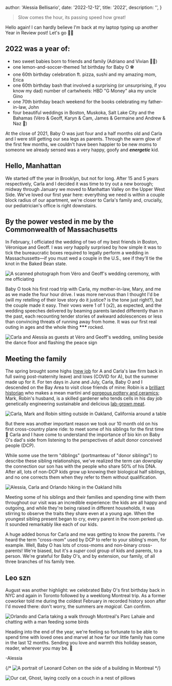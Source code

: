 
  author: 'Alessia Bellisario',
  date: '2022-12-12',
  title: '2022',
  description: '',
}


> Slow comes the hour, its passing speed how great!

Hello again! I can hardly believe I'm back at my laptop typing up another Year in Review post! Let's go 🏃‍♀️

## 2022 was a year of:

- two sweet babies born to friends and family (Adriano and Vivian 💛💜)
- one lemon-and-soccer-themed 1st birthday for Baby O ⚽️
- one 60th birthday celebration ft. pizza, sushi and my amazing mom, Erica
- one 60th birthday bash that involved a surprising (or unsurprising, if you know my dad) number of cartwheels: HBD "G Money" aka my uncle Gino
- one 70th birthday beach weekend for the books celebrating my father-in-law, John
- four beautiful weddings in Boston, Muskoka, Salt Lake City and the Bahamas (Véro & Geoff, Karyn & Cam, James & Germaine and Andrew & Naz 🎉)

At the close of 2021, Baby O was just four and a half months old and Carla and I were still getting our sea legs as parents. Through the warm glow of the first few months, we couldn't have been happier to be new moms to someone we already sensed was a very happy, goofy and **_energetic_** kid.

## Hello, Manhattan

We started off the year in Brooklyn, but not for long. After 15 and 5 years respectively, Carla and I decided it was time to try out a new borough; midway through January we moved to Manhattan Valley on the Upper West Side. We've loved our first year here: everything we need is within a couple block radius of our apartment, we're closer to Carla's family and, crucially, our pediatrician's office is right downstairs.

## By the power vested in me by the Commonwealth of Massachusetts

In February, I officiated the wedding of two of my best friends in Boston, Véronique and Geoff. I was _very_ happily surprised by how simple it was to tick the bureaucratic boxes required to legally perform a wedding in Massachussetts—if you must wed a couple in the U.S., see if they'll tie the knot in the Baked Bean state.

<Image
  src={vero}
  alt="A scanned photograph from Véro and Geoff's wedding ceremony, with me officiating"
/>

Baby O took his first road trip with Carla, my mother-in-law, Mary, and me as we made the four hour drive. I was more nervous than I thought I'd be (will my retelling of their love story do it justice? is the tone just right?), but the couple made it easy. Their vows were 1 of 1 (x2), as expected, and the wedding speeches delivered by beaming parents landed differently than in the past, each recounting tender stories of awkward adolescences or less than convincing threats of running away from home. It was our first real outing in ages and the whole thing **\*\*\*** rocked.

<Image
  src={moms}
  alt="Carla and Alessia as guests at Véro and Geoff's wedding, smiling beside the dance floor and flashing the peace sign"
/>

## Meeting the family

The spring brought some highs ([new job](https://apollographql.com) for A and Carla's law firm back in full swing post-maternity leave) and lows (COVID for A), but the summer made up for it. For ten days in June and July, Carla, Baby O and I descended on the Bay Area to visit close friends of mine: Robin is a [brilliant historian](https://ucberkeley.academia.edu/RobinBuller) who makes a mean martini and [gorgeous pottery and ceramics](https://www.robinbceramics.com/); Mark, Robin's husband, is a skilled gardener who tends cells in his day job genetically engineering sustainable and delicious [lab-grown meat](https://upsidefoods.com/).

<Image
  src={robinAndMark}
  alt="Carla, Mark and Robin sitting outside in Oakland, California around a table"
/>

But there was another important reason we took our 10 month old on his first cross-country plane ride: to meet some of his siblings for the first time 💖 Carla and I have come to understand the importance of bio kin on Baby O's dad's side from listening to the perspectives of adult donor conceived people (DCP).

While some use the term "diblings" (portmanteau of "donor siblings") to describe these sibling relationships, we've realized the term can downplay the connection our son has with the people who share 50% of his DNA. After all, lots of non-DCP kids grow up knowing their biological half siblings, and no one corrects them when they refer to them without qualification.

<Image
  src={family}
  alt="Alessia, Carla and Orlando hiking in the Oakland hills"
/>

Meeting some of his siblings and their families and spending time with them throughout our visit was an incredible experience: the kids are all happy and outgoing, and while they're being raised in different households, it was stirring to observe the traits they share even at a young age. When the youngest sibling present began to cry, every parent in the room perked up. It sounded remarkably like each of our kids.

A huge added bonus for Carla and me was getting to know the parents. I've heard the term "cross-mom" used by DCP to refer to your sibling's mom, for example. Well, Baby O has lots of cross-moms and non-binary cross-parents! We're biased, but it's a _super_ cool group of kids and parents, to a person. We're grateful for Baby O's, and by extension, our family, of all three branches of his family tree.

## Leo szn

August was another highlight: we celebrated Baby O's first birthday back in NYC and again in Toronto followed by a weeklong Montreal trip. As a former coworker told me during the coldest February in recorded history soon after I'd moved there: don't worry, the summers are _magical_. Can confirm.

<Image
  src={birds}
  alt="Orlando and Carla taking a walk through Montreal's Parc Lahaie and chatting with a man feeding some birds"
/>

Heading into the end of the year, we're feeling so fortunate to be able to spend time with loved ones and marvel at how far our little family has come in the last 12 months. Sending you love and warmth this holiday season, reader, wherever you may be. 💌

-Alessia

{/* <Image src={cohen} alt="A portrait of Leonard Cohen on the side of a building in Montreal" /> */}

<Image
  src={ghost}
  alt="Our cat, Ghost, laying cozily on a couch in a nest of pillows"
/>
